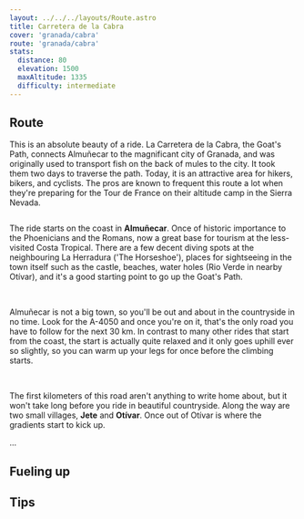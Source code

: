 ```yaml
---
layout: ../../../layouts/Route.astro
title: Carretera de la Cabra
cover: 'granada/cabra'
route: 'granada/cabra'
stats:
  distance: 80
  elevation: 1500
  maxAltitude: 1335
  difficulty: intermediate
---
```


## Route

This is an absolute beauty of a ride. La Carretera de la Cabra, the Goat's Path, connects Almuñecar to the magnificant city of Granada, and was originally used to transport fish on the back of mules to the city.
It took them two days to traverse the path. Today, it is an attractive area for hikers, bikers, and cyclists. 
The pros are known to frequent this route a lot when they're preparing for the Tour de France on their altitude camp in the Sierra Nevada.

<img
  src="/routes/granada/cabra.png"
  alt=""
  class="mt-4 mb-8"
  height={200}
  width={750}
/>

The ride starts on the coast in **Almuñecar**. Once of historic importance to the Phoenicians and the Romans, now a great base for tourism at the less-visited Costa Tropical.
There are a few decent diving spots at the neighbouring La Herradura ('The Horseshoe'), places for sightseeing in the town itself such as the castle, beaches, water holes (Rio Verde in nearby Otívar), and it's a good starting point to go up the Goat's Path.

&nbsp;

Almuñecar is not a big town, so you'll be out and about in the countryside in no time. Look for the A-4050 and once you're on it, that's the only road you have to follow for the next 30 km.
In contrast to many other rides that start from the coast, the start is actually quite relaxed and it only goes uphill ever so slightly, so you can warm up your legs for once before the climbing starts.

&nbsp;

The first kilometers of this road aren't anything to write home about, but it won't take long before you ride in beautiful countryside. Along the way are two small villages, **Jete** and **Otívar**.
Once out of Otívar is where the gradients start to kick up.

...

## Fueling up

## Tips

